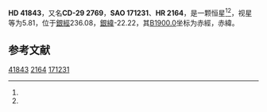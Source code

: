 {{Starbox begin
| name = HD 41843
}}
{{Starbox observe
| epoch = [[J2000.0|J2000.0]]
| constell = {{星座名待查}}<ref name=SIMBAD>{{cite web
 | url=http://simbad.u-strasbg.fr/simbad/sim-id?Ident=HR+2164
 | title=Pulsating variable Star
 | publisher=Centre de Données astronomiques de Strasbourg
 | work=SIMBAD
 | accessdate=2012-07-13
 | archive-date=2016-03-19
 | archive-url=https://web.archive.org/web/20160319021123/http://simbad.u-strasbg.fr/simbad/sim-id?Ident=HR+2164
 | dead-url=no
 }}</ref><ref name=DATA>{{cite web
 | url=http://vizier.u-strasbg.fr/viz-bin/VizieR-5?-out.add=.&-source=5050&-corr=PK=HR&-out.max=9999&HR=2164
 | title=VizieR Detailed Page
 | accessdate=2012-07-13
 | archive-date=2016-03-05
 | archive-url=https://web.archive.org/web/20160305020642/http://vizier.u-strasbg.fr/viz-bin/VizieR-5?-out.add=.&-source=5050&-corr=PK=HR&-out.max=9999&HR=2164
 | dead-url=no
 }}</ref>
| 星官 = 
| ra = {{RA|6|6|5.5}}<ref name=SIMBAD /><ref name=DATA />
| dec = {{DEC|-29|45|31}}<ref name=SIMBAD /><ref name=DATA />
| appmag_v = 5.81<ref name=SIMBAD /><ref name=DATA />
}}
{{Starbox character
| class = A1V<ref name=SIMBAD /><ref name=DATA />
| b-v = 0.05<ref name=SIMBAD /><ref name=DATA />
| u-b = <ref name=SIMBAD /><ref name=DATA />
| r-i = <ref name=SIMBAD /><ref name=DATA />
| variable = 
}}
{{Starbox astrometry
| radial_v = 
| prop_mo_ra = 7
| parallax = 
| p_error = 
}}
{{Starbox catalog
| names =CD-29 2769，[[SAO星表|SAO]] 171231，[[HD星表|HD]] 41843，[[HR星表|HR]] 2164}}
{{Starbox reference |Simbad=HR+2164}}
{{Starbox end}}

'''HD 41843'''，又名'''CD-29 2769'''，'''SAO 171231'''、'''HR 2164'''，是一颗恒星<ref name=SIMBAD /><ref name=DATA />，视星等为5.81，位于[[銀道座標系|銀經]]236.08，[[銀道座標系|銀緯]]-22.22，其[[B1900.0|B1900.0]]坐标为赤經{{RA|6|2|14.5}}，赤緯{{DEC|-29|-22.22|51}}。

== 参考文献 ==
{{reflist}}

{{star-stub}}

[[Category:HD和HDE天體|41843]]
[[Category:HR天體|2164]]
[[Category:SAO天體|171231]]
